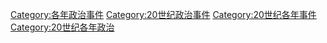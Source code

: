 [[Category:各年政治事件|Category:各年政治事件]]
[[Category:20世纪政治事件|Category:20世纪政治事件]]
[[Category:20世纪各年事件|Category:20世纪各年事件]]
[[Category:20世纪各年政治|Category:20世纪各年政治]]